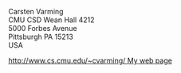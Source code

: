 Carsten Varming<br />
CMU CSD Wean Hall 4212<br />
5000 Forbes Avenue<br />
Pittsburgh PA 15213<br />
USA

[[http://www.cs.cmu.edu/~cvarming/ My web page]]